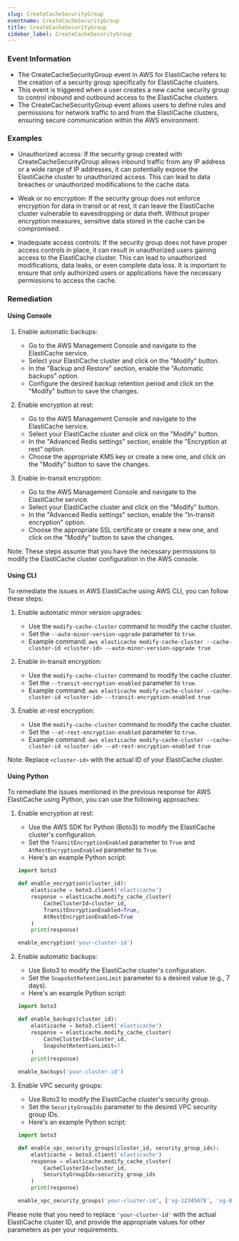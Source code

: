 ```yaml
--- 
slug: CreateCacheSecurityGroup
eventname: CreateCacheSecurityGroup
title: CreateCacheSecurityGroup
sidebar_label: CreateCacheSecurityGroup
---
```

                       
### Event Information

- The CreateCacheSecurityGroup event in AWS for ElastiCache refers to the creation of a security group specifically for ElastiCache clusters.
- This event is triggered when a user creates a new cache security group to control inbound and outbound access to the ElastiCache clusters.
- The CreateCacheSecurityGroup event allows users to define rules and permissions for network traffic to and from the ElastiCache clusters, ensuring secure communication within the AWS environment.


### Examples

- Unauthorized access: If the security group created with CreateCacheSecurityGroup allows inbound traffic from any IP address or a wide range of IP addresses, it can potentially expose the ElastiCache cluster to unauthorized access. This can lead to data breaches or unauthorized modifications to the cache data.

- Weak or no encryption: If the security group does not enforce encryption for data in transit or at rest, it can leave the ElastiCache cluster vulnerable to eavesdropping or data theft. Without proper encryption measures, sensitive data stored in the cache can be compromised.

- Inadequate access controls: If the security group does not have proper access controls in place, it can result in unauthorized users gaining access to the ElastiCache cluster. This can lead to unauthorized modifications, data leaks, or even complete data loss. It is important to ensure that only authorized users or applications have the necessary permissions to access the cache.

### Remediation

#### Using Console

1. Enable automatic backups: 
   - Go to the AWS Management Console and navigate to the ElastiCache service.
   - Select your ElastiCache cluster and click on the "Modify" button.
   - In the "Backup and Restore" section, enable the "Automatic backups" option.
   - Configure the desired backup retention period and click on the "Modify" button to save the changes.

2. Enable encryption at rest:
   - Go to the AWS Management Console and navigate to the ElastiCache service.
   - Select your ElastiCache cluster and click on the "Modify" button.
   - In the "Advanced Redis settings" section, enable the "Encryption at rest" option.
   - Choose the appropriate KMS key or create a new one, and click on the "Modify" button to save the changes.

3. Enable in-transit encryption:
   - Go to the AWS Management Console and navigate to the ElastiCache service.
   - Select your ElastiCache cluster and click on the "Modify" button.
   - In the "Advanced Redis settings" section, enable the "In-transit encryption" option.
   - Choose the appropriate SSL certificate or create a new one, and click on the "Modify" button to save the changes.

Note: These steps assume that you have the necessary permissions to modify the ElastiCache cluster configuration in the AWS console.

#### Using CLI

To remediate the issues in AWS ElastiCache using AWS CLI, you can follow these steps:

1. Enable automatic minor version upgrades:
   - Use the `modify-cache-cluster` command to modify the cache cluster.
   - Set the `--auto-minor-version-upgrade` parameter to `true`.
   - Example command: `aws elasticache modify-cache-cluster --cache-cluster-id <cluster-id> --auto-minor-version-upgrade true`

2. Enable in-transit encryption:
   - Use the `modify-cache-cluster` command to modify the cache cluster.
   - Set the `--transit-encryption-enabled` parameter to `true`.
   - Example command: `aws elasticache modify-cache-cluster --cache-cluster-id <cluster-id> --transit-encryption-enabled true`

3. Enable at-rest encryption:
   - Use the `modify-cache-cluster` command to modify the cache cluster.
   - Set the `--at-rest-encryption-enabled` parameter to `true`.
   - Example command: `aws elasticache modify-cache-cluster --cache-cluster-id <cluster-id> --at-rest-encryption-enabled true`

Note: Replace `<cluster-id>` with the actual ID of your ElastiCache cluster.

#### Using Python

To remediate the issues mentioned in the previous response for AWS ElastiCache using Python, you can use the following approaches:

1. Enable encryption at rest:
   - Use the AWS SDK for Python (Boto3) to modify the ElastiCache cluster's configuration.
   - Set the `TransitEncryptionEnabled` parameter to `True` and `AtRestEncryptionEnabled` parameter to `True`.
   - Here's an example Python script:

   ```python
   import boto3

   def enable_encryption(cluster_id):
       elasticache = boto3.client('elasticache')
       response = elasticache.modify_cache_cluster(
           CacheClusterId=cluster_id,
           TransitEncryptionEnabled=True,
           AtRestEncryptionEnabled=True
       )
       print(response)

   enable_encryption('your-cluster-id')
   ```

2. Enable automatic backups:
   - Use Boto3 to modify the ElastiCache cluster's configuration.
   - Set the `SnapshotRetentionLimit` parameter to a desired value (e.g., 7 days).
   - Here's an example Python script:

   ```python
   import boto3

   def enable_backups(cluster_id):
       elasticache = boto3.client('elasticache')
       response = elasticache.modify_cache_cluster(
           CacheClusterId=cluster_id,
           SnapshotRetentionLimit=7
       )
       print(response)

   enable_backups('your-cluster-id')
   ```

3. Enable VPC security groups:
   - Use Boto3 to modify the ElastiCache cluster's security group.
   - Set the `SecurityGroupIds` parameter to the desired VPC security group IDs.
   - Here's an example Python script:

   ```python
   import boto3

   def enable_vpc_security_groups(cluster_id, security_group_ids):
       elasticache = boto3.client('elasticache')
       response = elasticache.modify_cache_cluster(
           CacheClusterId=cluster_id,
           SecurityGroupIds=security_group_ids
       )
       print(response)

   enable_vpc_security_groups('your-cluster-id', ['sg-12345678', 'sg-87654321'])
   ```

Please note that you need to replace `'your-cluster-id'` with the actual ElastiCache cluster ID, and provide the appropriate values for other parameters as per your requirements.


 